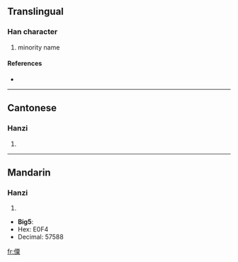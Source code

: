 ==Translingual==

===Han character===
{{Han char|rn=9|rad=人|as=12|sn=14|four=2129<sub>9</sub>|canj=人一田木 (OMWD), X人一田木 (XOMWD)}}

# minority name

====References====
* {{Han ref|kx=0118.051|hdz=10217.170|uh=50F3|ud=20723}}

----

==Cantonese==

===Hanzi===
{{yue-hanzi|jyut=|y=suk1}}

# {{defn|Cantonese}}

----

==Mandarin==

===Hanzi===
{{cmn-hanzi|pin=[[sù]] ([[su4]])|wg=su<sup>4</sup>}}

# {{defn|Mandarin}}

* '''Big5''':
* Hex: E0F4
* Decimal: 57588

[[fr:僳]]
